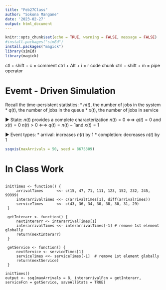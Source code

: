 ```yaml
---
title: "Feb27Class"
author: "Sokona Mangane"
date: '2023-02-27'
output: html_document
---
```


```r
knitr::opts_chunk$set(echo = TRUE, warning = FALSE, message = FALSE)
#install.packages("simEd")
install.packages("magick")
library(simEd)
library(magick)
```



ctl + shift + c = comment
ctrl + Alt + i = r code chunk
ctrl + shift + m = pipe operator

# Evemt - Driven Simulation

Recall the time-persistent statistics:
* $n(t)$, the number of jobs in the system
* $q(t)$, the number of jobs in the queue
* $x(t)$, the number of jobs in service

▶ State: $n(t)$ provides a complete characterization
$n(t) = 0$ ⇐⇒ $q(t) = 0$ and $x(t) = 0$
$n(t) > 0$ ⇐⇒ $q(t) = n(t) − 1$and $x(t) = 1$


▶ Event types:
* arrival: increases $n(t)$ by 1
* completion: decreases $n(t)$ by 1


```r
ssqvis(maxArrivals = 50, seed = 8675309)

```

# In Class Work


```{}

initTimes <- function() {
     arrivalTimes      <<- c(15, 47, 71, 111, 123, 152, 232, 245, 99999)
     interarrivalTimes <<- c(arrivalTimes[1], diff(arrivalTimes))
     serviceTimes      <<- c(43, 36, 34, 30, 38, 30, 31, 29)
 }

 getInterarr <- function() {
     nextInterarr <- interarrivalTimes[1]
     interarrivalTimes <<- interarrivalTimes[-1] # remove 1st element globally
     return(nextInterarr)
 }

 getService <- function() {
     nextService <- serviceTimes[1]
     serviceTimes <<- serviceTimes[-1]  # remove 1st element globally
     return(nextService)
 }

initTimes()
output <- ssq(maxArrivals = 8, interarrivalFcn = getInterarr, serviceFcn = getService, saveAllStats = TRUE)




```
